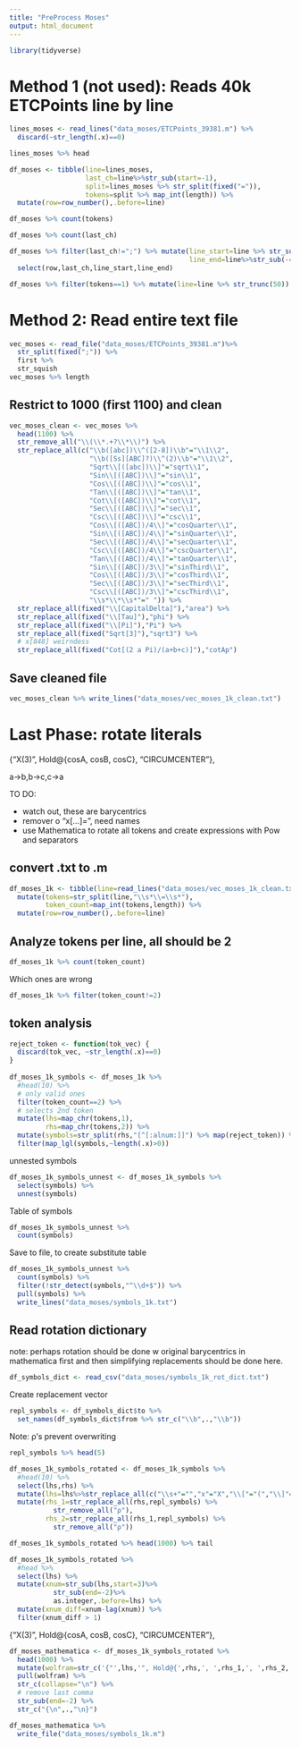 ```yaml
---
title: "PreProcess Moses"
output: html_document
---
```


```r
library(tidyverse)
```

# Method 1 (not used): Reads 40k ETCPoints line by line

```r
lines_moses <- read_lines("data_moses/ETCPoints_39381.m") %>%
  discard(~str_length(.x)==0)
```

```r
lines_moses %>% head
```

```r
df_moses <- tibble(line=lines_moses,
                   last_ch=line%>%str_sub(start=-1),
                   split=lines_moses %>% str_split(fixed("=")),
                   tokens=split %>% map_int(length)) %>%
  mutate(row=row_number(),.before=line)
```

```r
df_moses %>% count(tokens)
```

```r
df_moses %>% count(last_ch)
```

```r
df_moses %>% filter(last_ch!=";") %>% mutate(line_start=line %>% str_sub(end=40),
                                             line_end=line%>%str_sub(-40),.after=row) %>%
  select(row,last_ch,line_start,line_end)
```

```r
df_moses %>% filter(tokens==1) %>% mutate(line=line %>% str_trunc(50))
```


# Method 2: Read entire text file

```r
vec_moses <- read_file("data_moses/ETCPoints_39381.m")%>%
  str_split(fixed(";")) %>%
  first %>%
  str_squish
vec_moses %>% length
```

## Restrict to 1000 (first 1100) and clean

```r
vec_moses_clean <- vec_moses %>%
  head(1100) %>%
  str_remove_all("\\(\\*.+?\\*\\)") %>%
  str_replace_all(c("\\b([abc])\\^([2-8])\\b"="\\1\\2",
                    "\\b([Ss][ABC]?)\\^(2)\\b"="\\1\\2",
                    "Sqrt\\[([abc])\\]"="sqrt\\1",
                    "Sin\\[([ABC])\\]"="sin\\1",
                    "Cos\\[([ABC])\\]"="cos\\1",
                    "Tan\\[([ABC])\\]"="tan\\1",
                    "Cot\\[([ABC])\\]"="cot\\1",
                    "Sec\\[([ABC])\\]"="sec\\1",
                    "Csc\\[([ABC])\\]"="csc\\1",
                    "Cos\\[([ABC])/4\\]"="cosQuarter\\1",
                    "Sin\\[([ABC])/4\\]"="sinQuarter\\1",
                    "Sec\\[([ABC])/4\\]"="secQuarter\\1",
                    "Csc\\[([ABC])/4\\]"="cscQuarter\\1",
                    "Tan\\[([ABC])/4\\]"="tanQuarter\\1",
                    "Sin\\[([ABC])/3\\]"="sinThird\\1",
                    "Cos\\[([ABC])/3\\]"="cosThird\\1",
                    "Sec\\[([ABC])/3\\]"="secThird\\1",
                    "Csc\\[([ABC])/3\\]"="cscThird\\1",
                    "\\s*\\*\\s*"=" ")) %>%
  str_replace_all(fixed("\\[CapitalDelta]"),"area") %>%
  str_replace_all(fixed("\\[Tau]"),"phi") %>%
  str_replace_all(fixed("\\[Pi]"),"Pi") %>%
  str_replace_all(fixed("Sqrt[3]"),"sqrt3") %>%
  # x[848] weirndess
  str_replace_all(fixed("Cot[(2 a Pi)/(a+b+c)]"),"cotAp")
```

## Save cleaned file

```r
vec_moses_clean %>% write_lines("data_moses/vec_moses_1k_clean.txt")
```

# Last Phase: rotate literals

{"X(3)", Hold@{cosA, cosB, cosC}, "CIRCUMCENTER"},

a->b,b->c,c->a

TO DO:

- watch out, these are barycentrics
- remover o "x[...]=", need names
- use Mathematica to rotate all tokens and create expressions with Pow and separators

## convert .txt to .m

```r
df_moses_1k <- tibble(line=read_lines("data_moses/vec_moses_1k_clean.txt")) %>%
  mutate(tokens=str_split(line,"\\s*\\=\\s*"),
         token_count=map_int(tokens,length)) %>%
  mutate(row=row_number(),.before=line)
```

## Analyze tokens per line, all should be 2

```r
df_moses_1k %>% count(token_count)
```
Which ones are wrong

```r
df_moses_1k %>% filter(token_count!=2)
```
## token analysis

```r
reject_token <- function(tok_vec) {
  discard(tok_vec, ~str_length(.x)==0)
}
  
df_moses_1k_symbols <- df_moses_1k %>%
  #head(10) %>%
  # only valid ones
  filter(token_count==2) %>%
  # selects 2nd token
  mutate(lhs=map_chr(tokens,1),
         rhs=map_chr(tokens,2)) %>%
  mutate(symbols=str_split(rhs,"[^[:alnum:]]") %>% map(reject_token)) %>%
  filter(map_lgl(symbols,~length(.x)>0))
```

unnested symbols
```r
df_moses_1k_symbols_unnest <- df_moses_1k_symbols %>%
  select(symbols) %>%
  unnest(symbols)
```

Table of symbols

```r
df_moses_1k_symbols_unnest %>%
  count(symbols)
```

Save to file, to create substitute table

```r
df_moses_1k_symbols_unnest %>%
  count(symbols) %>%
  filter(!str_detect(symbols,"^\\d+$")) %>%
  pull(symbols) %>%
  write_lines("data_moses/symbols_1k.txt")
```

## Read rotation dictionary

note: perhaps rotation should be done w original barycentrics in mathematica first and then simplifying replacements should be done here.

```r
df_symbols_dict <- read_csv("data_moses/symbols_1k_rot_dict.txt")
```

Create replacement vector

```r
repl_symbols <- df_symbols_dict$to %>%
  set_names(df_symbols_dict$from %>% str_c("\\b",.,"\\b"))
```

Note: ρ's prevent overwriting

```r
repl_symbols %>% head(5)
```

```r
df_moses_1k_symbols_rotated <- df_moses_1k_symbols %>%
  #head(10) %>%
  select(lhs,rhs) %>%
  mutate(lhs=lhs%>%str_replace_all(c("\\s+"="","x"="X","\\["="(","\\]"=")"))) %>%
  mutate(rhs_1=str_replace_all(rhs,repl_symbols) %>%
           str_remove_all("ρ"),
         rhs_2=str_replace_all(rhs_1,repl_symbols) %>%
           str_remove_all("ρ"))
```

```r
df_moses_1k_symbols_rotated %>% head(1000) %>% tail
```


```r
df_moses_1k_symbols_rotated %>%
  #head %>%
  select(lhs) %>%
  mutate(xnum=str_sub(lhs,start=3)%>%
           str_sub(end=-2)%>%
           as.integer,.before=lhs) %>%
  mutate(xnum_diff=xnum-lag(xnum)) %>%
  filter(xnum_diff > 1)
```

{"X(3)", Hold@{cosA, cosB, cosC}, "CIRCUMCENTER"},

```r
df_moses_mathematica <- df_moses_1k_symbols_rotated %>%
  head(1000) %>%
  mutate(wolfram=str_c('{"',lhs,'", Hold@{',rhs,', ',rhs_1,', ',rhs_2,'}, "get_name"},')) %>%
  pull(wolfram) %>%
  str_c(collapse="\n") %>%
  # remove last comma
  str_sub(end=-2) %>%
  str_c("{\n",.,"\n}")
```


```r
df_moses_mathematica %>%
  write_file("data_moses/symbols_1k.m")
```

